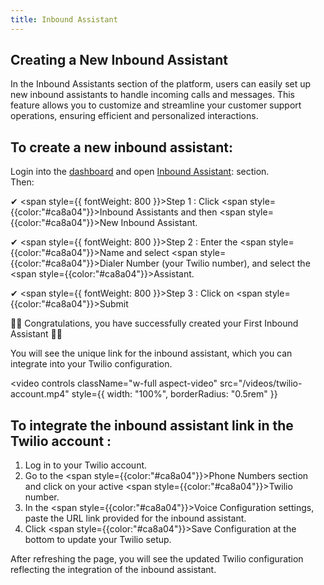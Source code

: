 ```yaml
---
title: Inbound Assistant
---
```


## Creating a New Inbound Assistant

In the Inbound Assistants section of the platform, users can easily set up new inbound assistants to handle incoming calls and messages. This feature allows you to customize and streamline your customer support operations, ensuring efficient and personalized interactions.

## To create a new inbound assistant:

Login into the [dashboard](https://app.precallai.com/) and open [Inbound Assistant](https://app.precallai.com/admin/inbound-assistant): section.<br/>
Then:

✔ <span style={{ fontWeight: 800 }}>Step 1 :</span> Click <span style={{color:"#ca8a04"}}>Inbound Assistants</span> and then <span style={{color:"#ca8a04"}}>New Inbound Assistant</span>.

✔ <span style={{ fontWeight: 800 }}>Step 2 :</span> Enter the <span style={{color:"#ca8a04"}}>Name</span> and select <span style={{color:"#ca8a04"}}>Dialer Number</span> (your Twilio number), and select the <span style={{color:"#ca8a04"}}>Assistant</span>.

✔ <span style={{ fontWeight: 800 }}>Step 3 :</span> Click on <span style={{color:"#ca8a04"}}>Submit</span>

👏👏 Congratulations, you have successfully created your First Inbound Assistant 🎉🎉

You will see the unique link for the inbound assistant, which you can integrate into your Twilio configuration.

<video
  controls
  className="w-full aspect-video"
  src="/videos/twilio-account.mp4"
  style={{ width: "100%", borderRadius: "0.5rem" }}
></video>

## To integrate the inbound assistant link in the Twilio account :

1. Log in to your Twilio account.
2. Go to the <span style={{color:"#ca8a04"}}>Phone Numbers</span> section and click on your active <span style={{color:"#ca8a04"}}>Twilio number</span>.
3. In the <span style={{color:"#ca8a04"}}>Voice Configuration</span> settings, paste the URL link provided for the inbound assistant.
4. Click <span style={{color:"#ca8a04"}}>Save Configuration</span> at the bottom to update your Twilio setup.

After refreshing the page, you will see the updated Twilio configuration reflecting the integration of the inbound assistant.
